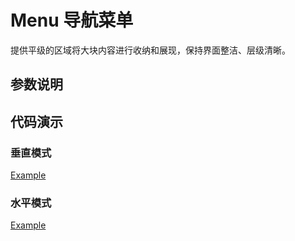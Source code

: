 
# Menu 导航菜单

<Subtitle>提供平级的区域将大块内容进行收纳和展现，保持界面整洁、层级清晰。</Subtitle>

## 参数说明

<ArgsTable of={Menu} />

## 代码演示

### 垂直模式

[Example](/?path=/story/basic-components-menu--vertical)

### 水平模式

[Example](/?path=/story/basic-components-menu--horizontal)

